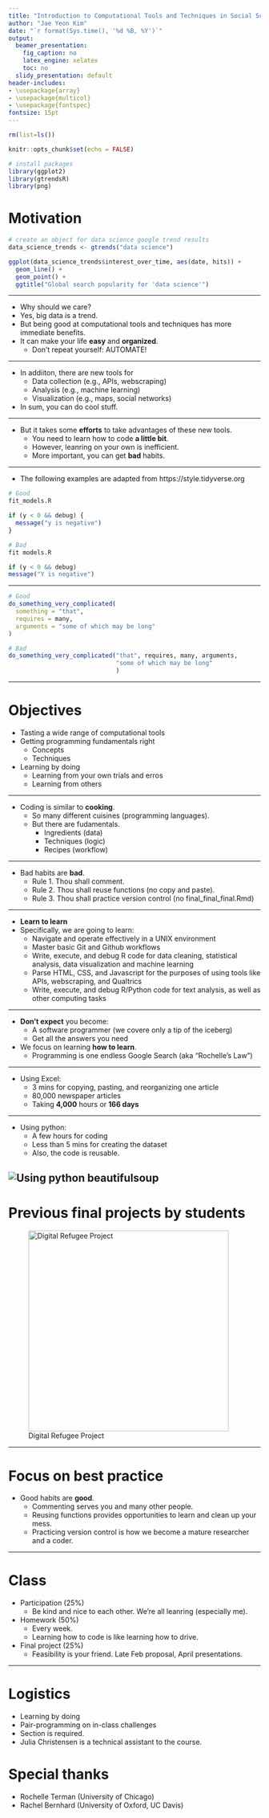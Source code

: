 ```yaml
---
title: "Introduction to Computational Tools and Techniques in Social Science"
author: "Jae Yeon Kim"
date: "`r format(Sys.time(), '%d %B, %Y')`"
output:
  beamer_presentation:
    fig_caption: no
    latex_engine: xelatex
    toc: no
  slidy_presentation: default
header-includes:
- \usepackage{array}
- \usepackage{multicol}
- \usepackage{fontspec}
fontsize: 15pt
---
```


```r
rm(list=ls())

knitr::opts_chunk$set(echo = FALSE)

# install packages 
library(ggplot2)
library(gtrendsR)
library(png)

```

# Motivation 
```r
# create an object for data science google trend results
data_science_trends <- gtrends("data science")

ggplot(data_science_trends$interest_over_time, aes(date, hits)) +
  geom_line() +
  geom_point() +
  ggtitle("Global search popularity for 'data science'") 
```

---

- Why should we care?
- Yes, big data is a trend. 
- But being good at computational tools and techniques has more immediate benefits. 
- It can make your life **easy** and **organized**.
    - Don't repeat yourself: AUTOMATE!
    
---

- In addiiton, there are new tools for 
    - Data collection (e.g., APIs, webscraping)
    - Analysis (e.g., machine learning)
    - Visualization (e.g., maps, social networks)
- In sum, you can do cool stuff.

---

- But it takes some **efforts** to take advantages of these new tools. 
    - You need to learn how to code **a little bit**. 
    - However, leanring on your own is inefficient. 
    - More important, you can get **bad** habits.

---

* The following examples are adapted from https://style.tidyverse.org 

```r

# Good 
fit_models.R

if (y < 0 && debug) {
  message("y is negative")
}

# Bad
fit models.R

if (y < 0 && debug)
message("Y is negative")

```

--- 

```r

# Good 
do_something_very_complicated(
  something = "that",
  requires = many,
  arguments = "some of which may be long"
)

# Bad 
do_something_very_complicated("that", requires, many, arguments,
                              "some of which may be long"
                              )
```

---

# Objectives

- Tasting a wide range of computational tools 
- Getting programming fundamentals right
    - Concepts
    - Techniques 
- Learning by doing
    - Learning from your own trials and erros 
    - Learning from others 

---

- Coding is similar to **cooking**.
    - So many different cuisines (programming languages).
    - But there are fudamentals. 
        - Ingredients (data)
        - Techniques (logic)
        - Recipes (workflow)
    
---

- Bad habits are **bad**.
    - Rule 1. Thou shall comment.
    - Rule 2. Thou shall reuse functions (no copy and paste).
    - Rule 3. Thou shall practice version control (no final_final_final.Rmd)

---

- **Learn to learn**
- Specifically, we are going to learn:
    - Navigate and operate effectively in a UNIX environment 
    - Master basic Git and Github workflows 
    - Write, execute, and debug R code for data cleaning, statistical analysis, data visualization and machine learning 
    - Parse HTML, CSS, and Javascript for the purposes of using tools like APIs, webscraping, and Qualtrics 
    - Write, execute, and debug R/Python code for text analysis, as well as other computing tasks 

--- 

- **Don't expect** you become:
    - A software programmer (we covere only a tip of the iceberg)
    - Get all the answers you need
- We focus on learning **how to learn**.
    - Programming is one endless Google Search (aka "Rochelle's Law")

---


- Using Excel: 
    - 3 mins for copying, pasting, and reorganizing one article 
    - 80,000 newspaper articles 
    - Taking **4,000** hours or **166 days**

---

- Using python: 
    - A few hours for coding 
    - Less than 5 mins for creating the dataset 
    - Also, the code is reusable.
    
![Using python beautifulsoup](/home/jae/Pictures/Python_approach.png)
---


# Previous final projects by students 
![Digital Refugee Project](/home/jae/Pictures/Laura_Melissa.png){width=400px}

---

# Focus on best practice

- Good habits are **good**.
    - Commenting serves you and many other people.
    - Reusing functions provides opportunities to learn and clean up your mess.
    - Practicing version control is how we become a mature researcher and a coder. 
        
---

# Class 

- Participation (25%)
    - Be kind and nice to each other. We're all leanring (especially me).
- Homework (50%)
    - Every week. 
    - Learning how to code is like learning how to drive.
- Final project (25%)
    - Feasibility is your friend. Late Feb proposal, April presentations.

---

# Logistics
- Learning by doing 
- Pair-programming on in-class challenges 
- Section is required. 
- Julia Christensen is a technical assistant to the course.

# Special thanks 
- Rochelle Terman (University of Chicago)
- Rachel Bernhard (University of Oxford, UC Davis)
